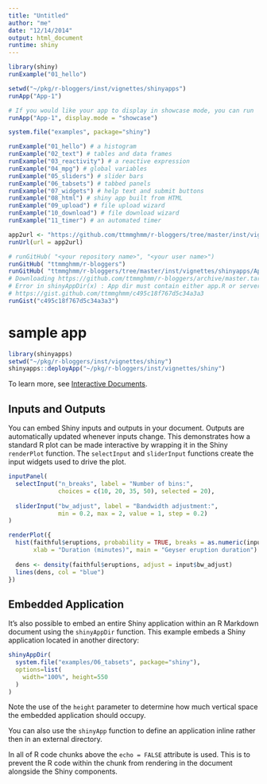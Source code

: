 ```yaml
---
title: "Untitled"
author: "me"
date: "12/14/2014"
output: html_document
runtime: shiny
---
```


```r
library(shiny)
runExample("01_hello")

setwd("~/pkg/r-bloggers/inst/vignettes/shinyapps")
runApp("App-1")

# If you would like your app to display in showcase mode, you can run 
runApp("App-1", display.mode = "showcase")

```
```r
system.file("examples", package="shiny")

runExample("01_hello") # a histogram
runExample("02_text") # tables and data frames
runExample("03_reactivity") # a reactive expression
runExample("04_mpg") # global variables
runExample("05_sliders") # slider bars
runExample("06_tabsets") # tabbed panels
runExample("07_widgets") # help text and submit buttons
runExample("08_html") # shiny app built from HTML
runExample("09_upload") # file upload wizard
runExample("10_download") # file download wizard
runExample("11_timer") # an automated timer
```

```r
app2url <- "https://github.com/ttmmghmm/r-bloggers/tree/master/inst/vignettes/shinyapps/App-2"
runUrl(url = app2url)
```

```r
# runGitHub( "<your repository name>", "<your user name>") 
runGitHub( "ttmmghmm/r-bloggers") 
runGitHub( "ttmmghmm/r-bloggers/tree/master/inst/vignettes/shinyapps/App-2") 
# Downloading https://github.com/ttmmghmm/r-bloggers/archive/master.tar.gz
# Error in shinyAppDir(x) : App dir must contain either app.R or server.R.
# https://gist.github.com/ttmmghmm/c495c18f767d5c34a3a3
runGist("c495c18f767d5c34a3a3")
```


# sample app
```r
library(shinyapps)
setwd("~/pkg/r-bloggers/inst/vignettes/shiny")
shinyapps::deployApp("~/pkg/r-bloggers/inst/vignettes/shiny")

```


To learn more, see [Interactive Documents](http://rmarkdown.rstudio.com/authoring_shiny.html).

## Inputs and Outputs

You can embed Shiny inputs and outputs in your document. Outputs are automatically updated whenever inputs change.  This demonstrates how a standard R plot can be made interactive by wrapping it in the Shiny `renderPlot` function. The `selectInput` and `sliderInput` functions create the input widgets used to drive the plot.

```r
inputPanel(
  selectInput("n_breaks", label = "Number of bins:",
              choices = c(10, 20, 35, 50), selected = 20),
  
  sliderInput("bw_adjust", label = "Bandwidth adjustment:",
              min = 0.2, max = 2, value = 1, step = 0.2)
)

renderPlot({
  hist(faithful$eruptions, probability = TRUE, breaks = as.numeric(input$n_breaks),
       xlab = "Duration (minutes)", main = "Geyser eruption duration")
  
  dens <- density(faithful$eruptions, adjust = input$bw_adjust)
  lines(dens, col = "blue")
})
```

## Embedded Application

It's also possible to embed an entire Shiny application within an R Markdown document using the `shinyAppDir` function. This example embeds a Shiny application located in another directory:

```r
shinyAppDir(
  system.file("examples/06_tabsets", package="shiny"),
  options=list(
    width="100%", height=550
  )
)
```

Note the use of the `height` parameter to determine how much vertical space the embedded application should occupy.

You can also use the `shinyApp` function to define an application inline rather then in an external directory.

In all of R code chunks above the `echo = FALSE` attribute is used. This is to prevent the R code within the chunk from rendering in the document alongside the Shiny components.



